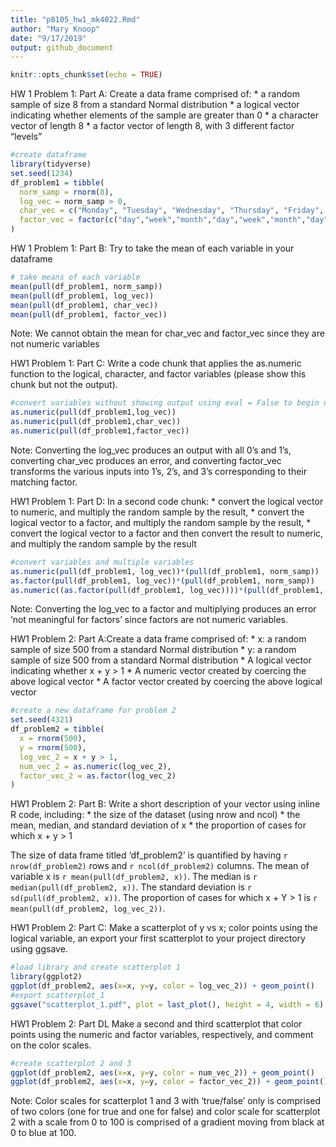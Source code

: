 ```yaml
---
title: "p8105_hw1_mk4022.Rmd"
author: "Mary Knoop"
date: "9/17/2019"
output: github_document
---
```


```r
knitr::opts_chunk$set(echo = TRUE)
```




HW 1 Problem 1:
Part A: Create a data frame comprised of:
* a random sample of size 8 from a standard Normal distribution
* a logical vector indicating whether elements of the sample are greater than 0
* a character vector of length 8
* a factor vector of length 8, with 3 different factor “levels”

```r
#create dataframe
library(tidyverse)
set.seed(1234)
df_problem1 = tibble(
  norm_samp = rnorm(8),
  log_vec = norm_samp > 0,
  char_vec = c("Monday", "Tuesday", "Wednesday", "Thursday", "Friday", "January", "February", "March"),
  factor_vec = factor(c("day","week","month","day","week","month","day","week"))
)
```




HW 1 Problem 1:
Part B: Try to take the mean of each variable in your dataframe

```r
# take means of each variable
mean(pull(df_problem1, norm_samp))
mean(pull(df_problem1, log_vec))
mean(pull(df_problem1, char_vec))
mean(pull(df_problem1, factor_vec))
```
Note: We cannot obtain the mean for char_vec and factor_vec since they are not numeric variables




HW1 Problem 1: 
Part C: Write a code chunk that applies the as.numeric function to the logical, character, and factor variables (please show this chunk but not the output).

```r
#convert variables without showing output using eval = False to begin new chunk
as.numeric(pull(df_problem1,log_vec))
as.numeric(pull(df_problem1,char_vec))
as.numeric(pull(df_problem1,factor_vec))
```
Note: Converting the log_vec produces an output with all 0's and 1's, converting char_vec produces an error, and converting factor_vec transforms the various inputs into 1's, 2's, and 3's corresponding to their matching factor.




HW1 Problem 1: 
Part D: In a second code chunk:
* convert the logical vector to numeric, and multiply the random sample by the result,
* convert the logical vector to a factor, and multiply the random sample by the result,
* convert the logical vector to a factor and then convert the result to numeric, and multiply the random sample by the result

```r
#convert variables and multiple variables
as.numeric(pull(df_problem1, log_vec))*(pull(df_problem1, norm_samp))
as.factor(pull(df_problem1, log_vec))*(pull(df_problem1, norm_samp))
as.numeric((as.factor(pull(df_problem1, log_vec))))*(pull(df_problem1, norm_samp))
```
Note: Converting the log_vec to a factor and multiplying produces an error 'not meaningful for factors' since factors are not numeric variables. 




HW1 Problem 2: 
Part A:Create a data frame comprised of:
* x: a random sample of size 500 from a standard Normal distribution
* y: a random sample of size 500 from a standard Normal distribution
* A logical vector indicating whether x + y > 1
* A numeric vector created by coercing the above logical vector
* A factor vector created by coercing the above logical vector

```r
#create a new dataframe for problem 2
set.seed(4321)
df_problem2 = tibble(
  x = rnorm(500),
  y = rnorm(500),
  log_vec_2 = x + y > 1,
  num_vec_2 = as.numeric(log_vec_2),
  factor_vec_2 = as.factor(log_vec_2)
)
```




HW1 Problem 2:
Part B: Write a short description of your vector using inline R code, including: 
* the size of the dataset (using nrow and ncol) 
* the mean, median, and standard deviation of x 
* the proportion of cases for which x + y > 1

The size of data frame titled 'df_problem2' is quantified by having `r nrow(df_problem2)` rows and `r ncol(df_problem2)` columns. 
The mean of variable x is `r mean(pull(df_problem2, x))`. 
The median is `r median(pull(df_problem2, x))`. 
The standard deviation is `r sd(pull(df_problem2, x))`. 
The proportion of cases for which x + Y > 1 is `r mean(pull(df_problem2, log_vec_2))`.




HW1 Problem 2:
Part C: Make a scatterplot of y vs x; color points using the logical variable, an export your first scatterplot to your project directory using ggsave.

```r
#load library and create scatterplot 1
library(ggplot2)
ggplot(df_problem2, aes(x=x, y=y, color = log_vec_2)) + geom_point()
#export scatterplot_1
ggsave("scatterplot_1.pdf", plot = last_plot(), height = 4, width = 6)
```




HW1 Problem 2:
Part DL Make a second and third scatterplot that color points using the numeric and factor variables, respectively, and comment on the color scales.

```r
#create scatterplot 2 and 3
ggplot(df_problem2, aes(x=x, y=y, color = num_vec_2)) + geom_point()
ggplot(df_problem2, aes(x=x, y=y, color = factor_vec_2)) + geom_point()
```

Note: Color scales for scatterplot 1 and 3 with 'true/false' only is comprised of two colors (one for true and one for false) and color scale for scatterplot 2 with a scale from 0 to 100 is comprised of a gradient moving from black at 0 to blue at 100. 



